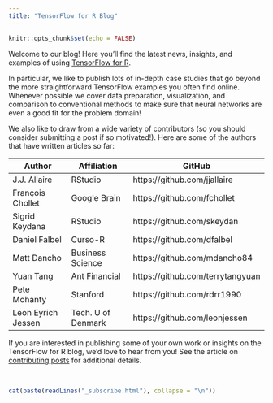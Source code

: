 ```yaml
---
title: "TensorFlow for R Blog"
---
```


```r
knitr::opts_chunk$set(echo = FALSE)
```


Welcome to our blog! Here you'll find the latest news, insights, and examples of using [TensorFlow for R](https://tensorflow.rstudio.com). 

In particular, we like to publish lots of in-depth case studies that go beyond the more straightforward TensorFlow examples you often find online. Whenever possible we cover data preparation, visualization, and comparison to conventional methods to make sure that neural networks are even a good fit for the problem domain! 

We also like to draw from a wide variety of contributors (so you should consider submitting a post if so motivated!). Here are some of the authors that have written articles so far:

| Author  | Affiliation | GitHub  |
|---|---|---|
| J.J. Allaire  | RStudio | https://github.com/jjallaire  |
| François Chollet  | Google Brain | https://github.com/fchollet  |
| Sigrid Keydana  | RStudio | https://github.com/skeydan  |
| Daniel Falbel  | Curso-R | https://github.com/dfalbel  |
| Matt Dancho  | Business Science | https://github.com/mdancho84  |
| Yuan Tang | Ant Financial | https://github.com/terrytangyuan |
| Pete Mohanty | Stanford | https://github.com/rdrr1990 |
| Leon Eyrich Jessen | Tech. U of Denmark | https://github.com/leonjessen |

If you are interested in publishing some of your own work or insights on the TensorFlow for R blog, we'd love to hear from you! See the article on [contributing posts](contributing.html) for additional details.

<br/>

```r
cat(paste(readLines("_subscribe.html"), collapse = "\n"))
```

<!---
TODO: Contributing page
TODO: Add disqus
TODO: Add google analytics

TODO: Redirect posts/feed from original blog
--->
